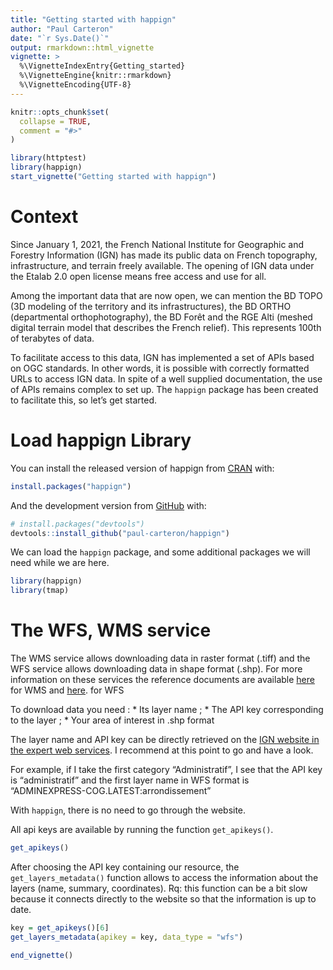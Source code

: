 ```yaml
---
title: "Getting started with happign"
author: "Paul Carteron"
date: "`r Sys.Date()`"
output: rmarkdown::html_vignette
vignette: >
  %\VignetteIndexEntry{Getting_started}
  %\VignetteEngine{knitr::rmarkdown}
  %\VignetteEncoding{UTF-8}
---
```


```r
knitr::opts_chunk$set(
  collapse = TRUE,
  comment = "#>"
)
```

```r
library(httptest)
library(happign)
start_vignette("Getting started with happign")
```

# Context

Since January 1, 2021, the French National Institute for Geographic and Forestry Information (IGN) has made its public data on French topography, infrastructure, and terrain freely available. The opening of IGN data under the Etalab 2.0 open license means free access and use for all.

Among the important data that are now open, we can mention the BD TOPO (3D modeling of the territory and its infrastructures), the BD ORTHO (departmental orthophotography), the BD Forêt and the RGE Alti (meshed digital terrain model that describes the French relief). This represents 100th of terabytes of data. 

To facilitate access to this data, IGN has implemented a set of APIs based on OGC standards. In other words, it is possible with correctly formatted URLs to access IGN data. In spite of a well supplied documentation, the use of APIs remains complex to set up. The `happign` package has been created to facilitate this, so let's get started.

# Load happign Library

You can install the released version of happign from [CRAN](https://CRAN.R-project.org) with:

``` r
install.packages("happign")
```

And the development version from [GitHub](https://github.com/) with:

``` r
# install.packages("devtools")
devtools::install_github("paul-carteron/happign")
```

We can load the `happign` package, and some additional packages we will need while we are here.

``` r
library(happign)
library(tmap)
```

# The WFS, WMS service

The WMS service allows downloading data in raster format (.tiff) and the WFS service allows downloading data in shape format (.shp). For more information on these services the reference documents are available [here](https://www.ogc.org/standards/wms) for WMS and [here](https://www.ogc.org/standards/wfs). for WFS

To download data you need :
 * Its layer name ;
 * The API key corresponding to the layer ;
 * Your area of interest in .shp format

The layer name and API key can be directly retrieved on the [IGN website in the expert web services](https://geoservices.ign.fr/services-web-experts). I recommend at this point to go and have a look.

For example, if I take the first category "Administratif", I see that the API key is "administratif" and the first layer name in WFS format is "ADMINEXPRESS-COG.LATEST:arrondissement"

With `happign`, there is no need to go through the website.

All api keys are available by running the function `get_apikeys()`.
```r
get_apikeys()
```

After choosing the API key containing our resource, the `get_layers_metadata()` function allows to access the information about the layers (name, summary, coordinates). 
Rq: this function can be a bit slow because it connects directly to the website so that the information is up to date.

```r
key = get_apikeys()[6]
get_layers_metadata(apikey = key, data_type = "wfs")

```


```r
end_vignette()
```

